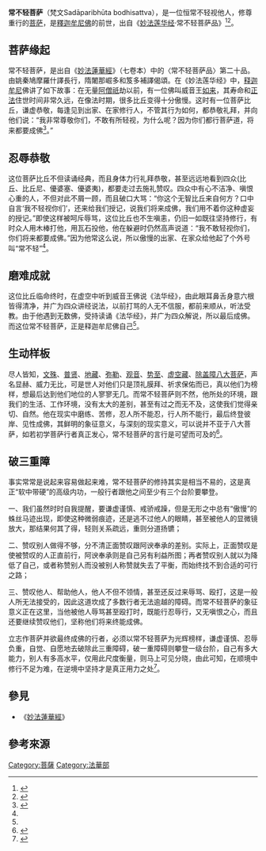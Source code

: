 {{Multiple issues|

{{Inappropriate tone|time=2013-08-30T05:34:43+00:00}}
{{review}}
}}

{{佛教}}

'''常不轻菩萨'''（梵文Sadāparibhūta bodhisattva），是一位恒常不轻视他人，修尊重行的[[菩萨|菩萨]]，是[[釋迦牟尼佛|釋迦牟尼佛]]的前世，出自《[[妙法莲华经|妙法莲华经]]·常不轻菩萨品》<ref name=":0">{{cite book|author=弘學 |title=《妙法蓮華經》  |publisher=巴蜀書社出版商 |location=中國 |isbn=9787807529699 |date=2012-01-01|accessdate=2020-03-21}}</ref><ref>{{cite journal|last=廣錩 |first=方 |authorlink= |coauthors=  |title=偽梁武帝書《法華經》跋 |journal=《敦煌學》 |volume= |issue=第二十五輯 |publisher=敦煌學會 |pages=頁16 |doi= |url=http://nhdh.nhu.edu.tw/pdf/dunhung/25/25-3.pdf |date=2004.07 |accessdate=2020-03-21|quote= }}</ref>。

== 菩萨缘起 ==
常不轻菩萨，是出自《[[妙法蓮華經|妙法蓮華經]]》（七卷本）中的〈常不轻菩萨品〉第二十品。由姚秦鳩摩羅什譯長行，隋闍那崛多和笈多補譯偈頌。在《妙法莲华经》中，[[释迦牟尼|释迦牟尼]]佛讲了如下故事：在无量[[阿僧祇|阿僧祇]]劫以前，有一位佛叫威音王[[如来|如来]]，其寿命和[[正法|正法]]住世时间非常久远，在像法时期，很多比丘变得十分傲慢。这时有一位菩萨比丘，谦虚恭敬，每逢见到出家、在家修行人，不管其行为如何，都恭敬礼拜，并向他们说：“我非常尊敬你们，不敢有所轻视，为什么呢？因为你们都行菩萨道，将来都要成佛<ref>{{cite web  |url=https://www.blisswisdom.org/publications/sutras/a/002/239-006/1334-020  |title=常不輕菩薩品第二十  |publisher=福智全球資訊網  |accessdate=2020-03-21  |archive-date=2021-01-16  |archive-url=https://web.archive.org/web/20210116184457/https://www.blisswisdom.org/publications/sutras/a/002/239-006/1334-020  }}</ref>。”

== 忍辱恭敬 ==
这位菩萨比丘不但读诵经典，而且身体力行礼拜恭敬，甚至远远地看到四众(比丘、比丘尼、優婆塞、優婆夷)，都要走过去施礼赞叹。四众中有心不洁净、嗔恨心重的人，不但对此不屑一顾，而且破口大骂：“你这个无智比丘来自何方？口中自言‘我不轻视你们’，还来给我们授记，说我们将来成佛，我们用不着你这种虚妄的授记。”即使这样被呵斥辱骂，这位比丘也不生嗔恚，仍旧一如既往坚持修行，有时众人用木棒打他，用瓦石投他，他在躲避时仍然高声说道：“我不敢轻视你们，你们将来都要成佛。”因为他常这么说，所以傲慢的出家、在家众给他起了个外号叫“常不轻”<ref name=":0" />。

== 磨难成就 ==
这位比丘临命终时，在虚空中听到威音王佛说《法华经》，由此眼耳鼻舌身意六根皆得清净，并广为四众讲经说法，以前打骂的人无不信服，都前来顺从，听法受教。由于他遇到无数佛，受持读诵《法华经》，并广为四众解说，所以最后成佛。而这位常不轻菩萨，正是释迦牟尼佛自己<ref name=":0" />。

== 生动样板 ==
尽人皆知，[[文殊|文殊]]、[[普贤|普贤]]、[[地藏|地藏]]、[[彌勒菩薩|弥勒]]、[[观音|观音]]、[[势至|势至]]、[[虛空藏菩薩|虚空藏]]、[[除盖障菩薩|除盖障]][[八大菩萨|八大菩萨]]，声名显赫、威力无比，可是世人对他们只是顶礼膜拜、祈求保佑而已，真以他们为榜样，想最后达到他们地位的人寥寥无几。而常不轻菩萨则不然，他所处的环境，跟我们的生活、工作环境，没有太大的差别，甚至有过之而无不及，这使我们觉得亲切、自然。他在现实中磨练、苦修，忍人所不能忍，行人所不能行，最后终登彼岸、见性成佛，其鲜明的象征意义，与深刻的现实意义，可以说并不亚于八大菩萨，如若初学菩萨行者真正发心，常不轻菩萨的言行是可望而可及的<ref>{{cite journal |last=廣錩 |first=方 |authorlink= |coauthors= |year=1997 |title=敦煌遺書中的《妙法蓮華經》及有關文獻題 |journal=中華佛學學報 |volume= |issue=第10期 |publisher=中華佛學研究所 |pages=頁211-頁232 |doi= |url=http://www.chibs.edu.tw/ch_html/chbj/10/chbj1008.htm |date=1997.07出版 |accessdate=2020-03-21 |quote= |archive-date=2020-04-18 |archive-url=https://web.archive.org/web/20200418212614/http://www.chibs.edu.tw/ch_html/chbj/10/chbj1008.htm }}</ref>。

== 破三重障 ==
事实常常是说起来容易做起来难，常不轻菩萨的修持其实是相当不易的，这是真正“软中带硬”的高级内功，一般行者跟他之间至少有三个台阶要攀登。

一、我们虽然时时自我提醒，要谦虚谨慎、戒骄戒躁，但是无形之中总有“傲慢”的蛛丝马迹出现，即使这种微弱痕迹，还是逃不过他人的眼睛，甚至被他人的显微镜放大，那结果何其了得，轻则关系疏远，重则分道扬镳；

二、赞叹别人做得不够，分不清正面赞叹跟阿谀奉承的差别。实际上，正面赞叹是使被赞叹的人正直前行，阿谀奉承则是自己另有利益所图；再者赞叹别人就以为降低了自己，或者称赞别人而没被别人称赞就失去了平衡，而始终找不到合适的可行之路；

三、赞叹他人、帮助他人，他人不但不领情，甚至还反过来辱骂、殴打，这是一般人所无法接受的，因此这道坎成了多数行者无法逾越的障碍。而常不轻菩萨的象征意义正在这里，当他被他人辱骂甚至殴打时，既能行忍辱行，又无嗔恨之心，而且还要继续赞叹他们，坚称他们将来终能成佛。

立志作菩萨并欲最终成佛的行者，必须以常不轻菩萨为光辉榜样，谦虚谨慎、忍辱负重，自觉、自愿地去破除此三重障碍，破一重障碍则攀登一级台阶，自己有多大能力，别人有多高水平，仅用此尺度衡量，则马上可见分晓，由此可知，在顺境中修行不足为难，在逆境中坚持才是真正用力之处<ref name=":1">{{cite web |url=http://ckc.eduhk.hk:8080/lotus/index |title=《法華經》 |publisher=漢譯佛經梵漢對比分析語料庫 |accessdate=2020-03-21 |archive-date=2021-03-05 |archive-url=https://web.archive.org/web/20210305090108/http://ckc.eduhk.hk:8080/lotus/index }}</ref>。

==參見==
*《[[妙法蓮華經|妙法蓮華經]]》

==參考來源==
{{reflist}}

[[Category:菩薩|Category:菩薩]]
[[Category:法華部|Category:法華部]]